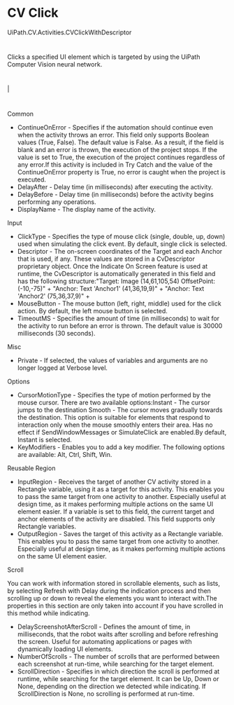 ﻿# CV Click

UiPath.CV.Activities.CVClickWithDescriptor

# 

Clicks a specified UI element which is targeted by using the UiPath Computer Vision
                neural network.

# 

|

# 

Common

* ContinueOnError - Specifies if the automation should continue even when the activity throws an error. This field only supports Boolean values (True, False). The default value is False. As a result, if the field is blank and an error is thrown, the execution of the project stops. If the value is set to True, the execution of the project continues regardless of any error.If this activity is included in Try Catch and the value of the ContinueOnError property is True, no error is caught when the project is executed.
* DelayAfter - Delay time (in milliseconds) after executing the activity.
* DelayBefore - Delay time (in milliseconds) before the activity begins performing any operations.
* DisplayName - The display name of the activity.

Input

* ClickType - Specifies the type of mouse click (single, double, up, down) used when simulating the click event. By default, single click is selected.
* Descriptor - The on-screen coordinates of the Target and each Anchor that is used, if any. These values are stored in a CvDescriptor proprietary object. Once the Indicate On Screen feature is used at runtime, the CvDescriptor is automatically generated in this field and has the following structure:"Target: Image (14,61,105,54) OffsetPoint: (-10,-75)" + "Anchor: Text 'Anchor1' (41,36,19,9)" + "Anchor: Text 'Anchor2' (75,36,37,9)" +
* MouseButton - The mouse button (left, right, middle) used for the click action. By default, the left mouse button is selected.
* TimeoutMS - Specifies the amount of time (in milliseconds) to wait for the activity to run before an error is thrown. The default value is 30000 milliseconds (30 seconds).

Misc

* Private - If selected, the values of variables and arguments are no longer logged at Verbose level.

Options

* CursorMotionType - Specifies the type of motion performed by the mouse cursor. There are two available options:Instant - The cursor jumps to the destination Smooth - The cursor moves gradually towards the destination. This option is suitable for elements that respond to interaction only when the mouse smoothly enters their area. Has no effect if SendWindowMessages or SimulateClick are enabled.By default, Instant is selected.
* KeyModifiers - Enables you to add a key modifier. The following options are available: Alt, Ctrl, Shift, Win.

Reusable Region

* InputRegion - Receives the target of another CV activity stored in a Rectangle variable, using it as a target for this activity. This enables you to pass the same target from one activity to another. Especially useful at design time, as it makes performing multiple actions on the same UI element easier. If a variable is set to this field, the current target and anchor elements of the activity are disabled. This field supports only Rectangle variables.
* OutputRegion - Saves the target of this activity as a Rectangle variable. This enables you to pass the same target from one activity to another. Especially useful at design time, as it makes performing multiple actions on the same UI element easier.

Scroll

You can work with information stored in scrollable elements, such as lists, by selecting
                        Refresh with Delay during the indication process and then scrolling
                    up or down to reveal the elements you want to interact with.The properties in this section are only taken into account if you have scrolled in this method while indicating.

* DelayScreenshotAfterScroll - Defines the amount of time, in milliseconds, that the robot waits after scrolling and before refreshing the screen. Useful for automating applications or pages with dynamically loading UI elements.
* NumberOfScrolls - The number of scrolls that are performed between each screenshot at run-time, while searching for the target element.
* ScrollDirection - Specifies in which direction the scroll is performed at runtime, while searching for the target element. It can be Up, Down or None, depending on the direction we detected while indicating. If ScrollDirection is None, no scrolling is performed at run-time.
